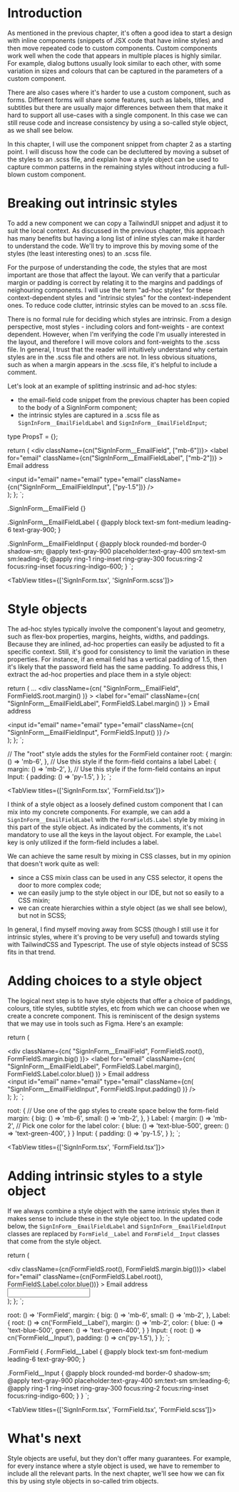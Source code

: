 # Introduction

As mentioned in the previous chapter, it's often a good idea to start a design with inline components
(snippets of JSX code that have inline styles) and then move repeated code to custom components. Custom components
work well when the code that appears in multiple places is highly similar. For example, dialog buttons usually look
similar to each other, with some variation in sizes and colours that can be captured in the parameters of a custom
component.

There are also cases where it's harder to use a custom component, such as forms. Different forms will share some features,
such as labels, titles, and subtitles but there are usually major differences between them that make it hard
to support all use-cases with a single component. In this case we can still reuse code and increase
consistency by using a so-called style object, as we shall see below.

In this chapter, I will use the component snippet from chapter 2 as a starting point. I will discuss how the
code can be decluttered by moving a subset of the styles to an .scss file, and explain how a style object
can be used to capture common patterns in the remaining styles without introducing a full-blown custom component.

# Breaking out intrinsic styles

To add a new component we can copy a TailwindUI snippet and adjust it to suit the local context. As discussed in the previous
chapter, this approach has many benefits but having a long list of inline styles can make it harder to understand the code.
We'll try to improve this by moving some of the styles (the least interesting ones) to an .scss file.

For the purpose of understanding the code, the styles that are most important are those that affect the layout.
We can verify that a particular margin or padding is correct by relating it to the margins and paddings of neighouring components.
I will use the term "ad-hoc styles" for these context-dependent styles and "intrinsic styles" for the context-independent ones.
To reduce code clutter, intrinsic styles can be moved to an .scss file.

There is no formal rule for deciding which styles are intrinsic. From a design perspective, most styles - including
colors and font-weights - are context dependent. However, when I'm verifying the code I'm usually interested in the layout, and therefore
I will move colors and font-weights to the .scss file. In general, I trust that the reader will intuitively understand why
certain styles are in the .scss file and others are not. In less obvious situations, such as when a margin appears in the .scss file,
it's helpful to include a comment.

Let's look at an example of splitting instrinsic and ad-hoc styles:

- the email-field code snippet from the previous chapter has been copied to the body of a SignInForm component;
- the intrinsic styles are captured in a .scss file as `SignInForm__EmailFieldLabel` and `SignInForm__EmailFieldInput`;


type PropsT = {};

  return (
    <div className={cn("SignInForm__EmailField", ["mb-6"])}>
      <label
        for="email"
        className={cn("SignInForm__EmailFieldLabel", ["mb-2"])}
      >
        Email address
      </label>
      <div>
        <input
          id="email" name="email" type="email"
          className={cn("SignInForm__EmailFieldInput", ["py-1.5"])}
        />
      </div>
    </div>
  );
};
`;

.SignInForm\_\_EmailField {}

.SignInForm\_\_EmailFieldLabel {
@apply block text-sm font-medium leading-6 text-gray-900;
}

.SignInForm\_\_EmailFieldInput {
@apply block rounded-md border-0 shadow-sm;
@apply text-gray-900 placeholder:text-gray-400 sm:text-sm sm:leading-6;
@apply ring-1 ring-inset ring-gray-300 focus:ring-2 focus:ring-inset focus:ring-indigo-600;
}
`;

<TabView titles={['SignInForm.tsx', 'SignInForm.scss']}>
  <CodeSnippet code={code1} />
  <CodeSnippet lang="sass" code={code2} />
</TabView>

# Style objects

The ad-hoc styles typically involve the component's layout and geometry, such as flex-box properties, margins, heights, widths, and
paddings. Because they are inlined, ad-hoc properties can easily be adjusted to fit a specific context. Still, it's good for consistency to
limit the variation in these properties. For instance, if an email field has a vertical padding of 1.5, then it's likely that the password field
has the same padding. To address this, I extract the ad-hoc properties and place them in a style object:


  return (
    ...
    <div
      className={cn(
        "SignInForm__EmailField",
        FormFieldS.root.margin()
      )}
    >
      <label
        for="email"
        className={cn(
          "SignInForm__EmailFieldLabel",
          FormFieldS.Label.margin()
        )}
      >
        Email address
      </label>
      <div>
        <input
          id="email" name="email" type="email"
          className={cn(
            "SignInForm__EmailFieldInput",
            FormFieldS.Input()
          )}
        />
      </div>
    </div>
  );
};
`;

  // The "root" style adds the styles for the FormField container
  root: {
    margin: () => 'mb-6',
  },
  // Use this style if the form-field contains a label
  Label: {
    margin: () => 'mb-2',
  },
  // Use this style if the form-field contains an input
  Input: {
    padding: () => 'py-1.5',
  }
};
`;

<TabView titles={['SignInForm.tsx', 'FormField.tsx']}>
  <CodeSnippet code={code3} />
  <CodeSnippet code={code4} />
</TabView>

I think of a style object as a loosely defined custom component that I can mix into my concrete components.
For example, we can add a `SignInForm__EmailFieldLabel` with the `FormFieldS.Label` style
by mixing in this part of the style object. As indicated by the comments, it's not mandatory to use all the keys in the layout object.
For example, the `Label` key is only utilized if the form-field includes a label.

We can achieve the same result by mixing in CSS classes, but in my opinion that doesn't work quite as well:

- since a CSS mixin class can be used in any CSS selector, it opens the door to more complex code;
- we can easily jump to the style object in our IDE, but not so easily to a CSS mixin;
- we can create hierarchies within a style object (as we shall see below), but not in SCSS;

In general, I find myself moving away from SCSS (though I still use it for intrinsic styles, where it's proving to be very useful)
and towards styling with TailwindCSS and Typescript. The use of style objects instead of SCSS fits in that trend.

# Adding choices to a style object

The logical next step is to have style objects that offer a choice of paddings, colours, title styles,
subtitle styles, etc from which we can choose when we create a concrete component. This is reminiscent of the design systems that we may
use in tools such as Figma. Here's an example:


  return (
    <div className="SignInForm">
      <div className={cn(
        "SignInForm__EmailField",
        FormFieldS.root(),
        FormFieldS.margin.big()
      )}>
        <label
          for="email"
          className={cn(
            "SignInForm__EmailFieldLabel",
            FormFieldS.Label.margin(),
            FormFieldS.Label.color.blue()
          )}
        >
          Email address
        </label>
        <div>
          <input
            id="email" name="email" type="email"
            className={cn(
              "SignInForm__EmailFieldInput",
              FormFieldS.Input.padding()
            )}
          />
        </div>
      </div>
    </div>
  );
};
`;


  root: {
    // Use one of the gap styles to create space below the form-field
    margin: {
      big: () => 'mb-6',
      small: () => 'mb-2',
    },
  }
  Label: {
    margin: () => 'mb-2',
    // Pick one color for the label
    color: {
      blue: () => 'text-blue-500',
      green: () => 'text-green-400',
    }
  }
  Input: {
    padding: () => 'py-1.5',
  }
};
`;

<TabView titles={['SignInForm.tsx', 'FormField.tsx']}>
  <CodeSnippet code={code5} />
  <CodeSnippet code={code6} />
</TabView>

# Adding intrinsic styles to a style object

If we always combine a style object with the same intrinsic styles then it makes sense
to include these in the style object too. In the updated code below, the `SignInForm__EmailFieldLabel` and
`SignInForm__EmailFieldInput` classes are replaced by `FormField__Label` and
`FormField__Input` classes that come from the style object.


  return (
    <div className="SignInForm">
      <div className={cn(FormFieldS.root(), FormFieldS.margin.big())}>
        <label
          for="email"
          className={cn(FormFieldS.Label.root(), FormFieldS.Label.color.blue())}
        >
          Email address
        </label>
        <div>
          <input
            id="email" name="email" type="email"
            className={cn(FormFieldS.Input.padding())}
          />
        </div>
      </div>
    </div>
  );
};
`;


  root: () => 'FormField',
  margin: {
    big: () => 'mb-6',
    small: () => 'mb-2',
  },
  Label: {
    root: () => cn('FormField__Label'),
    margin: () => 'mb-2',
    color: {
      blue: () => 'text-blue-500',
      green: () => 'text-green-400',
    }
  }
  Input: {
    root: () => cn('FormField__Input'),
    padding: () => cn('py-1.5'),
  }
};
`;

.FormField {
  .FormField\_\_Label {
    @apply block text-sm font-medium leading-6 text-gray-900;
  }

.FormField\_\_Input {
  @apply block rounded-md border-0 shadow-sm;
  @apply text-gray-900 placeholder:text-gray-400 sm:text-sm sm:leading-6;
  @apply ring-1 ring-inset ring-gray-300 focus:ring-2 focus:ring-inset focus:ring-indigo-600;
}
}
`;

<TabView titles={['SignInForm.tsx', 'FormField.tsx', 'FormField.scss']}>
  <CodeSnippet code={code7} />
  <CodeSnippet code={code8} />
  <CodeSnippet lang="sass" code={code9} />
</TabView>

# What's next

Style objects are useful, but they don't offer many guarantees. For example, for every instance where
a style object is used, we have to remember to include all the relevant parts. In the next chapter,
we'll see how we can fix this by using style objects in so-called trim objects.

